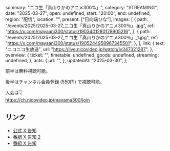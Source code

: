   summary: "ニコ生「真山りかのアニメ300%」",
  category: "STREAMING",
  date: "2025-03-27",
  open: undefined,
  start: "20:00",
  end: undefined,
  region: "配信",
  location: "",
  present: ["日向端ひな"],
  images: [
    {
      path: "/events/2025/2025-03-27_ニコ生「真山りかのアニメ300％」.jpg",
      ref: "https://x.com/mayaani300/status/1903401280178905216",
    },
    {
      path: "/events/2025/2025-03-27_ニコ生「真山りかのアニメ300％」_1.jpg",
      ref: "https://x.com/mayaani300/status/1905244958967345501",
    },
  ],
  link: {
    text: "ニコニコ生放送",
    url: "https://live.nicovideo.jp/watch/lv347321287",
  },
  overview: {
    ticket: "",
    timetable: undefined,
    goods: undefined,
    streaming: undefined,
  },
  acts: {
    url: "",
  },
  updatedAt: "2025-03-30",
};

前半は無料視聴可能。

後半はチャンネル会員登録 (550円) で視聴可能。

入会は👇<br/>
https://ch.nicovideo.jp/mayama300/join

## リンク

- [公式 X 告知](https://x.com/takanenofficial/status/1903426469797450099)
- [番組 X 告知 2](https://x.com/mayaani300/status/1904850825677074558)
- [番組 X 告知](https://x.com/mayaani300/status/1903401280178905216)

